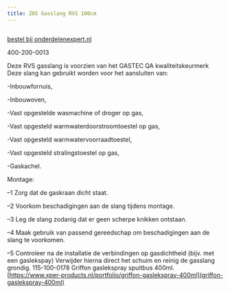 ```yaml
---
title: ZOS Gasslang RVS 100cm
---
```



<Image src={imageProduct} width={imageProduct.width} alt="" />

[bestel bij onderdelenexpert.nl](https://www.onderdelenexpert.nl/zos-gasslang-rvs-100cm-404726)

400-200-0013

Deze RVS gasslang is voorzien van het GASTEC QA kwaliteitskeurmerk
Deze slang kan gebruikt worden voor het aansluiten van:

-Inbouwfornuis, 

-Inbouwoven, 

-Vast opgestelde wasmachine of droger op gas, 

-Vast opgesteld warmwaterdoorstroomtoestel op gas,

-Vast opgesteld warmwatervoorraadtoestel, 

-Vast opgesteld stralingstoestel op gas, 

-Gaskachel.

Montage:

–1  Zorg dat de gaskraan dicht staat.

–2  Voorkom beschadigingen aan de slang tijdens montage.

–3  Leg de slang zodanig dat er geen scherpe knikken ontstaan.

–4  Maak gebruik van passend gereedschap om beschadigingen aan de slang te voorkomen.

–5  Controleer na de installatie de verbindingen op gasdichtheid (bijv. met een gaslekspay)
Verwijder hierna direct het schuim en reinig de gasslang grondig.
115-100-0178 Griffon gaslekspray spuitbus 400ml.
[https://www.xper-products.nl/portfolio/griffon-gaslekspray-400ml](griffon-gaslekspray-400ml)
